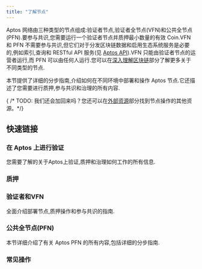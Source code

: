 ```yaml
---
title: "了解节点"
---
```



Aptos 网络由三种类型的节点组成:验证者节点,验证者全节点(VFN)和公共全节点(PFN).要参与共识,您需要运行一个验证者节点并质押最小数量的有效 Coin.VFN 和 PFN 不需要参与共识,但它们对于分发区块链数据和启用生态系统服务是必要的,例如索引,查询和 RESTful API 服务(见 [Aptos API](/zh/build/apis)).VFN 只能由验证者节点的运营者运行,而 PFN 可以由任何人运行.您可以在[深入理解区块链](/zh/network/blockchain)部分了解更多关于不同类型的节点.

本节提供了详细的分步指南,介绍如何在不同环境中部署和操作 Aptos 节点.它还描述了您需要进行质押,参与共识和治理的所有内容.

{ /* TODO: 我们还会加回来吗？您还可以在[外部资源](../community/external-resources)部分找到节点操作的其他资源。*/}

## 快速链接

### 在 Aptos 上进行验证

您需要了解的关于Aptos上验证,质押和治理如何工作的所有信息.

<CardGrid>
  <LinkCard href="/zh/network/blockchain/staking#validation-on-the-aptos-blockchain" title="验证者如何工作" description="验证者-领导者提出提议并成功时获得奖励。 " />

  <LinkCard href="/zh/network/blockchain/staking#validator-state-and-stake-state" title="验证者状态" description="了解验证者如何进入验证者集合。 " />
</CardGrid>

### 质押

<CardGrid>
  <LinkCard href="/zh/network/blockchain/staking" title="Aptos 上的质押" description="Aptos 上质押工作的全面指南。 " />

  <LinkCard href="/zh/network/blockchain/governance" title="治理" description="谁可以提议，谁可以投票，以及如何解决问题。 " />

  <LinkCard href="/zh/network/nodes/validator-node/connect-nodes/staking-pool-operations" title="所有者" description="描述了质押所执行的所有者操作。 " />

  <LinkCard href="/zh/network/nodes/validator-node/connect-nodes/staking-pool-voter" title="投票者" description="描述了质押所执行的投票者操作。 " />
</CardGrid>

### 验证者和VFN

全面介绍部署节点,质押操作和参与共识的指南.

<CardGrid>
  <LinkCard href="/zh/network/nodes/validator-node/node-requirements" title="节点要求" description="详细说明了您需要的计算和存储资源。请先阅读此文。 " />

  <LinkCard href="/zh/network/nodes/validator-node/deploy-nodes" title="运行验证者节点" description="在云端或本地部署，使用 Docker 或源代码，请阅读分步指南。 " />

  <LinkCard href="/zh/network/nodes/validator-node/verify-nodes/node-liveness-criteria" title="节点健康" description="您可以使用几种选项验证您的节点健康状况。 " />

  <LinkCard href="/zh/network/nodes/validator-node/connect-nodes/connect-to-aptos-network" title="连接到 Aptos 网络" description="将您的节点连接到 Aptos 网络的步骤。 " />

  <LinkCard href="/zh/network/nodes/validator-node/connect-nodes/staking-pool-operations" title="质押池操作" description="如何执行质押池操作的分步指南。 " />

  <LinkCard href="/zh/network/nodes/validator-node/modify-nodes/shutting-down-nodes" title="关闭节点" description="首先离开验证者集合，然后关闭您的节点。 " />
</CardGrid>

### 公共全节点(PFN)

本节详细介绍了有关 Aptos PFN 的所有内容,包括详细的分步指南.

<CardGrid>
  <LinkCard href="/zh/network/nodes/full-node/deployments" title="部署 PFN" description="按照本节部署 PFN。 " />

  <LinkCard href="/zh/build/indexer/legacy/indexer-fullnode" title="索引器 PFN" description="描述了如何在 Aptos 网络上运行索引器 PFN。 " />
</CardGrid>

### 常见操作

<CardGrid>
  <LinkCard href="/zh/network/nodes/localnet/local-development-network" title="使用 localnet 开发" description="运行 localnet 进行开发（包括验证者节点）。 " />

  <LinkCard href="/zh/network/nodes/full-node/modify/update-fullnode-with-new-releases" title="升级您的 PFN" description="用新版本升级您的节点。 " />

  <LinkCard href="/zh/network/nodes/bootstrap-fullnode" title="从快照启动" description="使用快照启动新节点。 " />

  <LinkCard href="/zh/network/nodes/bootstrap-fullnode/aptos-db-restore" title="从备份启动" description="使用数据恢复启动新节点。 " />
</CardGrid>
